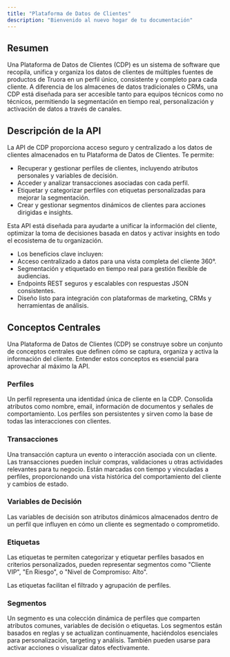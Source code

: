 ```yaml
---
title: "Plataforma de Datos de Clientes"
description: "Bienvenido al nuevo hogar de tu documentación"
---
```


## Resumen

Una Plataforma de Datos de Clientes (CDP) es un sistema de software que recopila, unifica y organiza los datos de clientes de múltiples fuentes de productos de Truora en un perfil único, consistente y completo para cada cliente. A diferencia de los almacenes de datos tradicionales o CRMs, una CDP está diseñada para ser accesible tanto para equipos técnicos como no técnicos, permitiendo la segmentación en tiempo real, personalización y activación de datos a través de canales.

## Descripción de la API

La API de CDP proporciona acceso seguro y centralizado a los datos de clientes almacenados en tu Plataforma de Datos de Clientes. Te permite:
- Recuperar y gestionar perfiles de clientes, incluyendo atributos personales y variables de decisión.
- Acceder y analizar transacciones asociadas con cada perfil.
- Etiquetar y categorizar perfiles con etiquetas personalizadas para mejorar la segmentación.
- Crear y gestionar segmentos dinámicos de clientes para acciones dirigidas e insights.

Esta API está diseñada para ayudarte a unificar la información del cliente, optimizar la toma de decisiones basada en datos y activar insights en todo el ecosistema de tu organización.

- Los beneficios clave incluyen:
- Acceso centralizado a datos para una vista completa del cliente 360°.
- Segmentación y etiquetado en tiempo real para gestión flexible de audiencias.
- Endpoints REST seguros y escalables con respuestas JSON consistentes.
- Diseño listo para integración con plataformas de marketing, CRMs y herramientas de análisis.

## Conceptos Centrales

Una Plataforma de Datos de Clientes (CDP) se construye sobre un conjunto de conceptos centrales que definen cómo se captura, organiza y activa la información del cliente. Entender estos conceptos es esencial para aprovechar al máximo la API.

### Perfiles

Un perfil representa una identidad única de cliente en la CDP. Consolida atributos como nombre, email, información de documentos y señales de comportamiento. Los perfiles son persistentes y sirven como la base de todas las interacciones con clientes.

### Transacciones

Una transacción captura un evento o interacción asociada con un cliente. Las transacciones pueden incluir compras, validaciones u otras actividades relevantes para tu negocio. Están marcadas con tiempo y vinculadas a perfiles, proporcionando una vista histórica del comportamiento del cliente y cambios de estado.

### Variables de Decisión

Las variables de decisión son atributos dinámicos almacenados dentro de un perfil que influyen en cómo un cliente es segmentado o comprometido.

### Etiquetas

Las etiquetas te permiten categorizar y etiquetar perfiles basados en criterios personalizados, pueden representar segmentos como "Cliente VIP", "En Riesgo", o "Nivel de Compromiso: Alto".

Las etiquetas facilitan el filtrado y agrupación de perfiles.

### Segmentos

Un segmento es una colección dinámica de perfiles que comparten atributos comunes, variables de decisión o etiquetas. Los segmentos están basados en reglas y se actualizan continuamente, haciéndolos esenciales para personalización, targeting y análisis. También pueden usarse para activar acciones o visualizar datos efectivamente.
